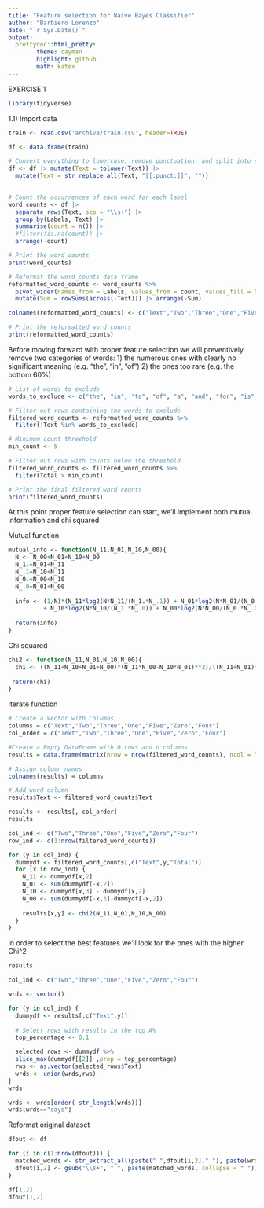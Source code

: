 ```yaml
---
title: "Feature selection for Naive Bayes Classifier"
author: "Barbiero Lorenzo"
date: "`r Sys.Date()`"
output: 
  prettydoc::html_pretty:
        theme: cayman
        highlight: github
        math: katex
---
```


EXERCISE 1  

```r
library(tidyverse)
```

1.1)
Import data

```r
train <- read.csv('archive/train.csv', header=TRUE)
```

```r
df <- data.frame(train)

# Convert everything to lowercase, remove punctuation, and split into separate words
df <- df |> mutate(Text = tolower(Text)) |>
  mutate(Text = str_replace_all(Text, "[[:punct:]]", ""))
  

# Count the occurrences of each word for each label
word_counts <- df |>
  separate_rows(Text, sep = "\\s+") |>
  group_by(Labels, Text) |>
  summarise(count = n()) |>
  #filter(!is.na(count)) |>
  arrange(-count)

# Print the word counts
print(word_counts)
```
```r
# Reformat the word_counts data frame
reformatted_word_counts <- word_counts %>%
  pivot_wider(names_from = Labels, values_from = count, values_fill = 0)%>%
  mutate(Sum = rowSums(across(-Text))) |> arrange(-Sum)

colnames(reformatted_word_counts) <- c("Text","Two","Three","One","Five","Zero","Four", "Total")

# Print the reformatted word counts
print(reformatted_word_counts)
```

Before moving forward with proper feature selection we will preventively remove two categories of words:
1) the numerous ones with clearly no significant meaning (e.g. "the", "in", "of")
2) the ones too rare (e.g. the bottom 60%)

```r
# List of words to exclude
words_to_exclude <- c("the", "in", "to", "of", "a", "and", "for", "is", "on", "has", "have", "are")

# Filter out rows containing the words to exclude
filtered_word_counts <- reformatted_word_counts %>%
  filter(!Text %in% words_to_exclude)
```


```r
# Minimum count threshold
min_count <- 5

# Filter out rows with counts below the threshold
filtered_word_counts <- filtered_word_counts %>%
  filter(Total > min_count) 

# Print the final filtered word counts
print(filtered_word_counts)
```

At this point proper feature selection can start, we'll implement both mutual information and chi squared

Mutual function
```r
mutual_info <- function(N_11,N_01,N_10,N_00){
  N <- N_00+N_01+N_10+N_00
  N_1.=N_01+N_11
  N_.1=N_10+N_11
  N_0.=N_00+N_10
  N_.0=N_01+N_00
  
  info <- (1/N)*(N_11*log2(N*N_11/(N_1.*N_.1)) + N_01*log2(N*N_01/(N_0.*N_.1))
          + N_10*log2(N*N_10/(N_1.*N_.0)) + N_00*log2(N*N_00/(N_0.*N_.0)))
  
  return(info)
}
```

Chi squared
```r
chi2 <- function(N_11,N_01,N_10,N_00){
  chi <- ((N_11+N_10+N_01+N_00)*(N_11*N_00-N_10*N_01)**2)/((N_11+N_01)*(N_11+N_10)*(N_10+N_00)*(N_01*N_00))
  
 return(chi) 
}
```

Iterate function

```r
# Create a Vector with Columns
columns = c("Text","Two","Three","One","Five","Zero","Four")
col_order = c("Text","Two","Three","One","Five","Zero","Four")

#Create a Empty DataFrame with 0 rows and n columns
results = data.frame(matrix(nrow = nrow(filtered_word_counts), ncol = length(columns))) 

# Assign column names
colnames(results) = columns

# Add word column
results$Text <- filtered_word_counts$Text

results <- results[, col_order]
results
```


```r
col_ind <- c("Two","Three","One","Five","Zero","Four")
row_ind <- c(1:nrow(filtered_word_counts))

for (y in col_ind) {
  dummydf <- filtered_word_counts[,c("Text",y,"Total")]
  for (x in row_ind) {
    N_11 <- dummydf[x,2]
    N_01 <- sum(dummydf[-x,2])
    N_10 <- dummydf[x,3] - dummydf[x,2]
    N_00 <- sum(dummydf[-x,3]-dummydf[-x,2])
    
    results[x,y] <- chi2(N_11,N_01,N_10,N_00)
  }
}
```

In order to select the best features we'll look for the ones with the higher Chi^2

```r
results
```

```r
col_ind <- c("Two","Three","One","Five","Zero","Four")

wrds <- vector()

for (y in col_ind) {
  dummydf <- results[,c("Text",y)]
  
  # Select rows with results in the top A%
  top_percentage <- 0.1

  selected_rows <- dummydf %>%
  slice_max(dummydf[[2]] ,prop = top_percentage)
  rws <- as.vector(selected_rows$Text)
  wrds <- union(wrds,rws)
}
wrds
```

```r
wrds <- wrds[order(-str_length(wrds))]
wrds[wrds=="says"]
```

Reformat original dataset

```r
dfout <- df

for (i in c(1:nrow(dfout))) {
  matched_words <- str_extract_all(paste(" ",dfout[i,2]," "), paste(wrds, collapse = " | "))[[1]]
  dfout[i,2] <- gsub("\\s+", " ", paste(matched_words, collapse = " "))
}
```

```r
df[1,2]
dfout[1,2]
```



